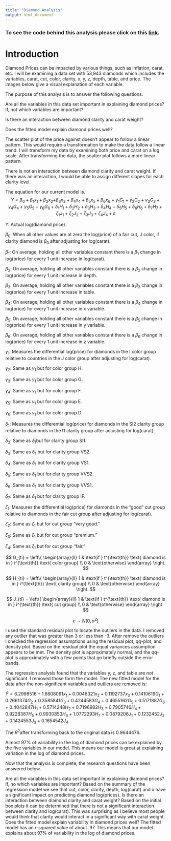 ```yaml
---
title: "Diamond Analysis"
output: html_document
---
```


### To see the code behind this analysis please click on this [link](http://Rosiek032123.github.io/Portfolio/Biol_3100_Final_Project/Final-Project.html).

# Introduction

Diamond Prices can be impacted by various things, such as inflation, carat, etc. I will be examining a data set with 53,943 diamonds which includes the variables, carat, cut, color, clarity, x, y, z, depth, table, and price. The images below give a visual explanation of each variable.

The purpose of this analysis is to answer the following questions:

Are all the variables in this data set important in explaining diamond prices? If, not which variables are important?

Is there an interaction between diamond clarity and carat weight?

Does the fitted model explain diamond prices well?

The scatter plot of the price against doesn’t appear to follow a linear pattern. This would require a transformation to make the data follow a linear trend. I will transform my data by examining both price and carat on a log scale. After transforming the data, the scatter plot follows a more linear pattern.

There is not an interaction between diamond clarity and carat weight. If there was an interaction, I would be able to assign different slopes for each clarity level.

The equation for our current model is. $$Y=\beta_0+\beta_1x_1+\beta_2x_2{{+\beta_3x_3+\beta_4x_4+\beta_5x_5+\beta_6x_6+\gamma}_1G}_1+{\gamma_2G}_2+{\gamma_3G}_3+{\gamma_4G}_4+{\gamma_5G}_5+{\gamma_6G}_6+{\delta_1H}_1+{\delta_2H}_2+{\delta_3H}_3+{\delta_4H}_4+{\delta_5H}_5+{\delta_6H}_6+{\delta_7H}_7+{\zeta_1J}_1+{\zeta_2J}_2+{\zeta_3J}_3+{\zeta_4J}_4+\varepsilon$$

Y: Actual log(diamond price)

$\beta_0$: When all other values are at zero the log(price) of a fair cut, J color, I1 clarity diamond is $\beta_0$ after adjusting for log(carat).

$\beta_1$: On average, holding all other variables constant there is a $\beta_1$ change in log(price) for every 1 unit increase in log(carat).

$\beta_2$: On average, holding all other variables constant there is a $\beta_2$ change in log(price) for every 1 unit increase in depth.

$\beta_3$: On average, holding all other variables constant there is a $\beta_3$ change in log(price) for every 1 unit increase in table.

$\beta_4$: On average, holding all other variables constant there is a $\beta_4$ change in log(price) for every 1 unit increase in x variable.

$\beta_5$: On average, holding all other variables constant there is a $\beta_5$ change in log(price) for every 1 unit increase in y variable.

$\beta_6$: On average, holding all other variables constant there is a $\beta_6$ change in log(price) for every 1 unit increase in z variable.

$\gamma_1$: Measures the differential log(price) for diamonds in the I color group relative to countries in the J color group after adjusting for log(carat).

$\gamma_2$: Same as $\gamma_1$ but for color group H.

$\gamma_3$: Same as $\gamma_1$ but for color group G.

$\gamma_4$: Same as $\gamma_1$ but for color group F.

$\gamma_5$: Same as $\gamma_1$ but for color group E.

$\gamma_6$: Same as $\gamma_1$ but for color group D.

$\delta_1$: Measures the differential log(price) for diamonds in the SI2 clarity group relative to diamonds in the I1 clarity group after adjusting for log(carat).

$\delta_2$: Same as $\delta_1$but for clarity group SI1.

$\delta_3$: Same as $\delta_1$ but for clarity group VS2.

$\delta_4$: Same as $\delta_1$ but for clarity group VS1.

$\delta_5$: Same as $\delta_1$ but for clarity group VVS2.

$\delta_6$: Same as $\delta_1$ but for clarity group VVS1.

$\delta_7$: Same as $\delta_1$ but for clarity group IF.

$\zeta_1$: Measures the differential log(price) for diamonds in the “good” cut group relative to diamonds in the fair cut group after adjusting for log(carat).

$\zeta_2$: Same as $\zeta_1$ but for cut group “very good.”

$\zeta_3$: Same as $\zeta_1$ but for cut group “premium.”

$\zeta_4$: Same as $\zeta_1$ but for cut group “fair.”

$$
G_{ti} = 
\left\{
\begin{array}{ll}
      1 & \text{if } t^{\text{th}} \text{ diamond is in } i^{\text{th}} \text{ color group} \\
      0 & \text{otherwise}
\end{array} 
\right.
$$

$$
H_{ti} = 
\left\{
\begin{array}{ll}
      1 & \text{if } t^{\text{th}} \text{ diamond is in } i^{\text{th}} \text{ clarity group} \\
      0 & \text{otherwise}
\end{array} 
\right.
$$

$$
J_{ti} = 
\left\{
\begin{array}{ll}
      1 & \text{if } t^{\text{th}} \text{ diamond is in } i^{\text{th}} \text{ cut group} \\
      0 & \text{otherwise}
\end{array} 
\right.
$$

$$
\varepsilon \sim N(0, \sigma^2)
$$

I used the standard residual plot to locate the outliers in the data. I removed any outlier that was greater than 3 or less than -3. After remove the outliers I checked the regression assumptions using the residual plot, qq-plot, and density plot. Based on the residual plot the equal variances assumption appears to be met. The density plot is approximately normal, and the qq-plot is approximately with a few points that go briefly outside the error bands.

The regression analysis found that the variables y, z, and table are not significant. I removed those form the model. The new fitted model for the data after the non-significant variables and outliers are removed is:

$\hat{Y} = 6.2998516 + 1.6608091x_1 + 0.0046321x_2 + 0.1192737x_3 + 0.1410619G_1 + 0.2661374G_2 + 0.3585841G_3 + 0.4244583G_4 + 0.4655162G_5 + 0.5171887G_6 + 0.4042847H_1 + 0.5714248H_2 + 0.7196982H_3 + 0.7905746H_4 + 0.9228387H_5 + 0.9930853H_6 + 1.0772293H_7 + 0.0879206J_1 + 0.1232452J_2 + 0.1424553J_3 + 0.1654542J_4$

The $R^2$after transforming back to the original data is 0.9644476.

Almost 97% of variability in the log of diamond prices can be explained by the five variables in our model. This means our model is great at explaining variation in the log of diamond prices.

Now that the analysis is complete, the research questions have been answered below.

Are all the variables in this data set important in explaining diamond prices? If, no which variables are important? Based on the summary of the regression model we see that cut, color, clarity, depth, log(carat) and x have a significant impact on predicting diamond log(prices). Is there an interaction between diamond clarity and carat weight? Based on the initial box plots it can be determined that there is not a significant interaction between clarity and log(carat). This was surprising as I believe most people would think that clarity would interact in a significant way with carat weight. Does the fitted model explain variability in diamond prices well? The fitted model has an r-squared value of about .97. This means that our model explains about 97% of variability in the log of diamond prices.
